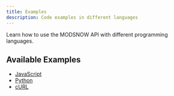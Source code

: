 ```yaml
---
title: Examples
description: Code examples in different languages
---
```


Learn how to use the MODSNOW API with different programming languages.

## Available Examples
- [JavaScript](/guides/examples/javascript)
- [Python](/guides/examples/python)
- [cURL](/guides/examples/curl)
